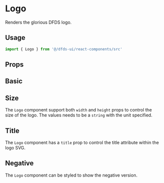 
<Meta title="UI/Logo" Component={Logo} />

# Logo

Renders the glorious DFDS logo.

## Usage

```jsx
import { Logo } from '@/dfds-ui/react-components/src'
```

## Props

<Props of={Logo} />

## Basic

<Preview>
  <Story name="Basic">
    <Logo />
  </Story>
</Preview>

## Size

The `Logo` component support both `width` and `height` props to control the size of the logo.
The values needs to be a `string` with the unit specified.

<Preview>
  <Story name="Size">
    <Logo height="2rem" />
  </Story>
</Preview>

## Title

The `Logo` component has a `title` prop to control the title attribute within the logo SVG.

<Preview>
  <Story name="Title">
    <Logo height="2rem" title="The glorious DFDS logo" />
  </Story>
</Preview>

## Negative

The `Logo` component can be styled to show the negative version.

<Preview>
  <Story name="Negative">
    <div
      css={css`
        background-color: black;
        padding: 16px;
      `}
    >
      <Logo
        height="2rem"
        title="The glorious DFDS logo"
        css={css`
          path {
            fill: white;
          }
        `}
      />
    </div>
  </Story>
</Preview>
